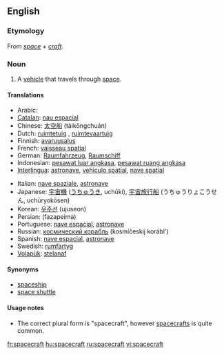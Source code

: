 ==English==

===Etymology===
From ''[[space]]'' + ''[[craft]]''.

===Noun===
{{en-noun|pl=spacecraft}}

# A [[vehicle]] that travels through [[space]].

====Translations====
{{trans-top|vehicle that travels through space}}
* Arabic: {{Arab|[[السفينة الفضائية]]}} {{unicode|(as-safína l-faɖa’íyya)}}
* [[Catalan]]: [[nau espacial]]
* Chinese: [[太空船]] (tàikōngchuán)
* Dutch: [[ruimtetuig]] {{n}}, [[ruimtevaartuig]]
* Finnish: [[avaruusalus]]
* French: [[vaisseau spatial]] {{m}}
* German: [[Raumfahrzeug]], [[Raumschiff]]
* Indonesian: [[pesawat luar angkasa]], [[pesawat ruang angkasa]]
* [[Interlingua]]: [[astronave]], [[vehiculo spatial]], [[nave spatial]]
{{trans-mid}}
* Italian: [[nave spaziale]], [[astronave]]
* Japanese: [[宇宙機]] ([[うちゅうき]], uchūki), [[宇宙旅行船]] (うちゅうりょこうせん, uchūryokōsen)
* Korean: [[우주선]] (ujuseon)
* Persian: {{fa-Arab|[[فضاپیما]]}} (fazapeima)
* Portuguese: [[nave espacial]], [[astronave]]
* Russian: [[космический корабль]] (kosmíčeskij korábl’) {{m}}
* Spanish: [[nave espacial]], [[astronave]]
* Swedish: [[rumfartyg]]
* [[Volapük]]: [[stelanaf]]
{{trans-bottom}}

====Synonyms====
* [[spaceship]]
* [[space shuttle]]

====Usage notes====
*The correct plural form is "spacecraft", however [[spacecrafts]] is quite common.

[[fr:spacecraft]]
[[hu:spacecraft]]
[[ru:spacecraft]]
[[vi:spacecraft]]